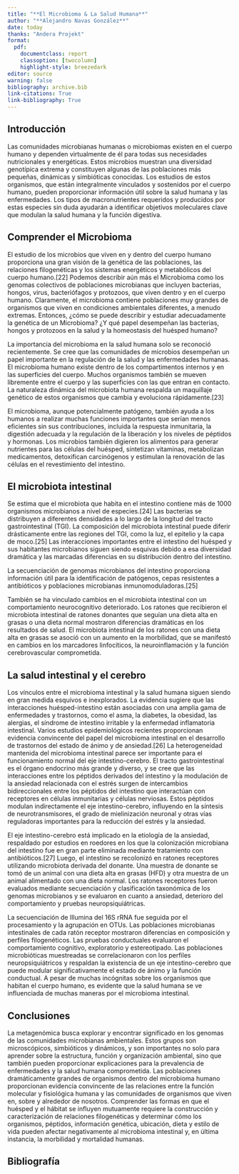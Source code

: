 ```yaml
---
title: "**El Microbioma & La Salud Humana**"
author: "**Alejandro Navas González**"
date: today
thanks: "Andera Projekt"
format: 
  pdf:
    documentclass: report
    classoption: [twocolumn]
    highlight-style: breezedark
editor: source
warning: false
bibliography: archive.bib
link-citations: True
link-bibliography: True
---
```


## Introducción 

Las comunidades microbianas humanas o microbiomas existen en el cuerpo humano y dependen virtualmente de él para todas sus necesidades nutricionales y energéticas. Estos microbios muestran una diversidad genotípica extrema y constituyen algunas de las poblaciones más pequeñas, dinámicas y simbióticas conocidas. Los estudios de estos organismos, que están integralmente vinculados y sostenidos por el cuerpo humano, pueden proporcionar información útil sobre la salud humana y las enfermedades. Los tipos de macronutrientes requeridos y producidos por estas especies sin duda ayudarán a identificar objetivos moleculares clave que modulan la salud humana y la función digestiva.

## Comprender el Microbioma

El estudio de los microbios que viven en y dentro del cuerpo humano proporciona una gran visión de la genética de las poblaciones, las relaciones filogenéticas y los sistemas energéticos y metabólicos del cuerpo humano.[22] Podemos describir aún más el Microbioma como los genomas colectivos de poblaciones microbianas que incluyen bacterias, hongos, virus, bacteriófagos y protozoos, que viven dentro y en el cuerpo humano. Claramente, el microbioma contiene poblaciones muy grandes de organismos que viven en condiciones ambientales diferentes, a menudo extremas. Entonces, ¿cómo se puede describir y estudiar adecuadamente la genética de un Microbioma? ¿Y qué papel desempeñan las bacterias, hongos y protozoos en la salud y la homeostasis del huésped humano?

La importancia del microbioma en la salud humana solo se reconoció recientemente. Se cree que las comunidades de microbios desempeñan un papel importante en la regulación de la salud y las enfermedades humanas. El microbioma humano existe dentro de los compartimentos internos y en las superficies del cuerpo. Muchos organismos también se mueven libremente entre el cuerpo y las superficies con las que entran en contacto. La naturaleza dinámica del microbiota humana respalda un maquillaje genético de estos organismos que cambia y evoluciona rápidamente.[23]

El microbioma, aunque potencialmente patógeno, también ayuda a los humanos a realizar muchas funciones importantes que serían menos eficientes sin sus contribuciones, incluida la respuesta inmunitaria, la digestión adecuada y la regulación de la liberación y los niveles de péptidos y hormonas. Los microbios también digieren los alimentos para generar nutrientes para las células del huésped, sintetizan vitaminas, metabolizan medicamentos, detoxifican carcinógenos y estimulan la renovación de las células en el revestimiento del intestino.

## El microbiota intestinal

Se estima que el microbiota que habita en el intestino contiene más de 1000 organismos microbianos a nivel de especies.[24] Las bacterias se distribuyen a diferentes densidades a lo largo de la longitud del tracto gastrointestinal (TGI). La composición del microbiota intestinal puede diferir drásticamente entre las regiones del TGI, como la luz, el epitelio y la capa de moco.[25] Las interacciones importantes entre el intestino del huésped y sus habitantes microbianos siguen siendo esquivas debido a esa diversidad dramática y las marcadas diferencias en su distribución dentro del intestino.

La secuenciación de genomas microbianos del intestino proporciona información útil para la identificación de patógenos, cepas resistentes a antibióticos y poblaciones microbianas inmunomoduladoras.[25]

También se ha vinculado cambios en el microbiota intestinal con un comportamiento neurocognitivo deteriorado. Los ratones que recibieron el microbiota intestinal de ratones donantes que seguían una dieta alta en grasas o una dieta normal mostraron diferencias dramáticas en los resultados de salud. El microbiota intestinal de los ratones con una dieta alta en grasas se asoció con un aumento en la morbilidad, que se manifestó en cambios en los marcadores linfocíticos, la neuroinflamación y la función cerebrovascular comprometida.

## La salud intestinal y el cerebro

Los vínculos entre el microbioma intestinal y la salud humana siguen siendo en gran medida esquivos e inexplorados. La evidencia sugiere que las interacciones huésped-intestino están asociadas con una amplia gama de enfermedades y trastornos, como el asma, la diabetes, la obesidad, las alergias, el síndrome de intestino irritable y la enfermedad inflamatoria intestinal. Varios estudios epidemiológicos recientes proporcionan evidencia convincente del papel del microbioma intestinal en el desarrollo de trastornos del estado de ánimo y de ansiedad.[26] La heterogeneidad mantenida del microbioma intestinal parece ser importante para el funcionamiento normal del eje intestino-cerebro. El tracto gastrointestinal es el órgano endocrino más grande y diverso, y se cree que las interacciones entre los péptidos derivados del intestino y la modulación de la ansiedad relacionada con el estrés surgen de intercambios bidireccionales entre los péptidos del intestino que interactúan con receptores en células inmunitarias y células nerviosas. Estos péptidos modulan indirectamente el eje intestino-cerebro, influyendo en la síntesis de neurotransmisores, el grado de mielinización neuronal y otras vías reguladoras importantes para la reducción del estrés y la ansiedad.

El eje intestino-cerebro está implicado en la etiología de la ansiedad, respaldado por estudios en roedores en los que la colonización microbiana del intestino fue en gran parte eliminada mediante tratamiento con antibióticos.[27] Luego, el intestino se recolonizó en ratones receptores utilizando microbiota derivada del donante. Una muestra de donante se tomó de un animal con una dieta alta en grasas (HFD) y otra muestra de un animal alimentado con una dieta normal. Los ratones receptores fueron evaluados mediante secuenciación y clasificación taxonómica de los genomas microbianos y se evaluaron en cuanto a ansiedad, deterioro del comportamiento y pruebas neuropsiquiátricas.

La secuenciación de Illumina del 16S rRNA fue seguida por el procesamiento y la agrupación en OTUs. Las poblaciones microbianas intestinales de cada ratón receptor mostraron diferencias en composición y perfiles filogenéticos. Las pruebas conductuales evaluaron el comportamiento cognitivo, exploratorio y estereotipado. Las poblaciones microbióticas muestreadas se correlacionaron con los perfiles neuropsiquiátricos y respaldan la existencia de un eje intestino-cerebro que puede modular significativamente el estado de ánimo y la función conductual. A pesar de muchas incógnitas sobre los organismos que habitan el cuerpo humano, es evidente que la salud humana se ve influenciada de muchas maneras por el microbioma intestinal.


## Conclusiones

La metagenómica busca explorar y encontrar significado en los genomas de las comunidades microbianas ambientales. Estos grupos son microscópicos, simbióticos y dinámicos, y son importantes no solo para aprender sobre la estructura, función y organización ambiental, sino que también pueden proporcionar explicaciones para la prevalencia de enfermedades y la salud humana comprometida. Las poblaciones dramáticamente grandes de organismos dentro del microbioma humano proporcionan evidencia convincente de las relaciones entre la función molecular y fisiológica humana y las comunidades de organismos que viven en, sobre y alrededor de nosotros. Comprender las formas en que el huésped y el hábitat se influyen mutuamente requiere la construcción y caracterización de relaciones filogenéticas y determinar cómo los organismos, péptidos, información genética, ubicación, dieta y estilo de vida pueden afectar negativamente al microbioma intestinal y, en última instancia, la morbilidad y mortalidad humanas.

## Bibliografía